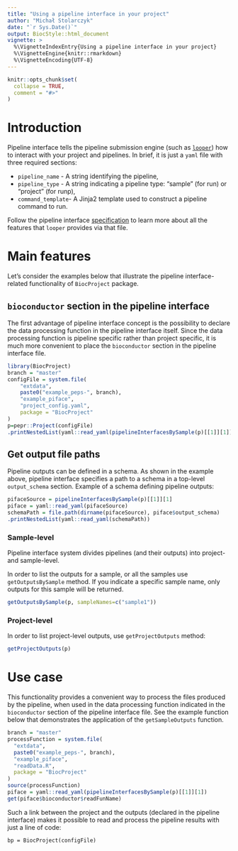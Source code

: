 ```yaml
---
title: "Using a pipeline interface in your project"
author: "Michał Stolarczyk"
date: "`r Sys.Date()`"
output: BiocStyle::html_document
vignette: >
  %\VignetteIndexEntry{Using a pipeline interface in your project}
  %\VignetteEngine{knitr::rmarkdown}
  %\VignetteEncoding{UTF-8}
---
```

    
```r
knitr::opts_chunk$set(
  collapse = TRUE,
  comment = "#>"
)
```

# Introduction

Pipeline interface tells the pipeline submission engine (such as [`looper`](http://looper.databio.org/en/latest/)) how to interact with your 
project and pipelines. In brief, it is just a `yaml` file with three required
sections:
    
* `pipeline_name` - A string identifying the pipeline,
* `pipeline_type` - A string indicating a pipeline type: "sample" (for run) 
or "project" (for runp),
* `command_template`- A Jinja2 template used to construct a pipeline command to run.

Follow the pipeline interface [specification](http://looper.databio.org/en/latest/pipeline-interface-specification/) 
to learn more about all the features that `looper` provides via that file.

# Main features

Let's consider the examples below that illustrate the pipeline interface-related
functionality of `BiocProject` package. 

## `bioconductor` section in the pipeline interface

The first advantage of pipeline interface concept is the possibility to declare 
the data processing function in the pipeline interface itself. Since the data 
processing function is pipeline specific rather than project specific, it is 
much more convenient to place the `bioconductor` section in the pipeline 
interface file.

```r
library(BiocProject)
branch = "master"
configFile = system.file(
    "extdata",
    paste0("example_peps-", branch),
    "example_piface",
    "project_config.yaml",
    package = "BiocProject"
)
p=pepr::Project(configFile)
.printNestedList(yaml::read_yaml(pipelineInterfacesBySample(p)[[1]][1]))
```

## Get output file paths

Pipeline outputs can be defined in a schema. As shown in the example above, 
pipeline interface specifies a path to a schema in a top-level `output_schema` 
section. 
Example of a schema defining pipeline outputs:
```r
pifaceSource = pipelineInterfacesBySample(p)[[1]][1]
piface = yaml::read_yaml(pifaceSource)
schemaPath = file.path(dirname(pifaceSource), piface$output_schema)
.printNestedList(yaml::read_yaml(schemaPath))
```

### Sample-level

Pipeline interface system divides pipelines (and their outputs) into project- 
and sample-level. 

In order to list the outputs for a sample, or all the samples use 
`getOutputsBySample` method. If you indicate a specific sample name, only outputs for this sample will be returned.
```r
getOutputsBySample(p, sampleNames=c("sample1"))
```

### Project-level

In order to list project-level outputs, use `getProjectOutputs` method:

```r
getProjectOutputs(p)
```

# Use case

This functionality provides a convenient way to process the files produced by 
the pipeline, when used in the data processing function indicated in the 
`bioconductor` section of the pipeline interface file. See the example function
below that demonstrates the application of the `getSampleOutputs` function.

```r
branch = "master"
processFunction = system.file(
  "extdata",
  paste0("example_peps-", branch),
  "example_piface",
  "readData.R",
  package = "BiocProject"
)
source(processFunction)
piface = yaml::read_yaml(pipelineInterfacesBySample(p)[[1]][1])
get(piface$bioconductor$readFunName)
```
Such a link between the project and the outputs 
(declared in the pipeline interface) makes it possible to read and process 
the pipeline results with just a line of code:

```
bp = BiocProject(configFile)
```